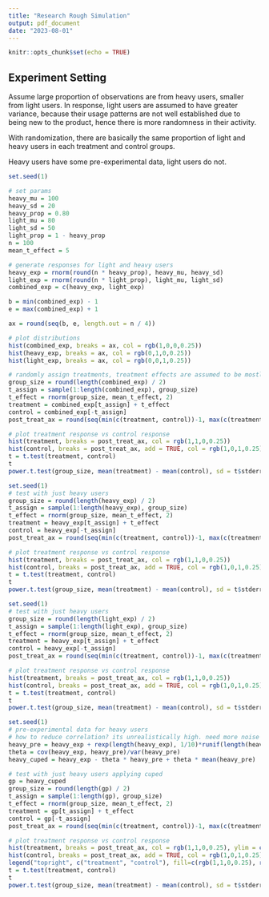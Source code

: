 ```yaml
---
title: "Research Rough Simulation"
output: pdf_document
date: "2023-08-01"
---
```


```r
knitr::opts_chunk$set(echo = TRUE)
```

## Experiment Setting

Assume large proportion of observations are from heavy users, smaller from light users. In response, light users are assumed to have greater variance, because their usage patterns are not well established due to being new to the product, hence there is more randomness in their activity. 

With randomization, there are basically the same proportion of light and heavy users in each treatment and control groups. 

Heavy users have some pre-experimental data, light users do not. 

```r
set.seed(1)

# set params
heavy_mu = 100
heavy_sd = 20
heavy_prop = 0.80
light_mu = 80
light_sd = 50
light_prop = 1 - heavy_prop
n = 100
mean_t_effect = 5

# generate responses for light and heavy users
heavy_exp = rnorm(round(n * heavy_prop), heavy_mu, heavy_sd) 
light_exp = rnorm(round(n * light_prop), light_mu, light_sd)
combined_exp = c(heavy_exp, light_exp)

b = min(combined_exp) - 1
e = max(combined_exp) + 1

ax = round(seq(b, e, length.out = n / 4))

# plot distributions
hist(combined_exp, breaks = ax, col = rgb(1,0,0,0.25))
hist(heavy_exp, breaks = ax, col = rgb(0,1,0,0.25))
hist(light_exp, breaks = ax, col = rgb(0,0,1,0.25))

# randomly assign treatments, treatment effects are assumed to be mostly positive with small variance
group_size = round(length(combined_exp) / 2)
t_assign = sample(1:length(combined_exp), group_size)
t_effect = rnorm(group_size, mean_t_effect, 2)
treatment = combined_exp[t_assign] + t_effect
control = combined_exp[-t_assign]
post_treat_ax = round(seq(min(c(treatment, control))-1, max(c(treatment, control))+1, length.out = n / 4))

# plot treatment response vs control response
hist(treatment, breaks = post_treat_ax, col = rgb(1,1,0,0.25))
hist(control, breaks = post_treat_ax, add = TRUE, col = rgb(1,0,1,0.25))
t = t.test(treatment, control)
t
power.t.test(group_size, mean(treatment) - mean(control), sd = t$stderr, sig.level = 0.05, type = "two.sample", alternative = "two.sided")
```
```r
set.seed(1)
# test with just heavy users
group_size = round(length(heavy_exp) / 2)
t_assign = sample(1:length(heavy_exp), group_size)
t_effect = rnorm(group_size, mean_t_effect, 2)
treatment = heavy_exp[t_assign] + t_effect
control = heavy_exp[-t_assign]
post_treat_ax = round(seq(min(c(treatment, control))-1, max(c(treatment, control))+1, length.out = n / 4))

# plot treatment response vs control response
hist(treatment, breaks = post_treat_ax, col = rgb(1,1,0,0.25))
hist(control, breaks = post_treat_ax, add = TRUE, col = rgb(1,0,1,0.25))
t = t.test(treatment, control)
t
power.t.test(group_size, mean(treatment) - mean(control), sd = t$stderr, sig.level = 0.05, type = "two.sample", alternative = "two.sided")
```

```r
set.seed(1)
# test with just heavy users
group_size = round(length(light_exp) / 2)
t_assign = sample(1:length(light_exp), group_size)
t_effect = rnorm(group_size, mean_t_effect, 2)
treatment = heavy_exp[t_assign] + t_effect
control = heavy_exp[-t_assign]
post_treat_ax = round(seq(min(c(treatment, control))-1, max(c(treatment, control))+1, length.out = n / 4))

# plot treatment response vs control response
hist(treatment, breaks = post_treat_ax, col = rgb(1,1,0,0.25))
hist(control, breaks = post_treat_ax, add = TRUE, col = rgb(1,0,1,0.25))
t = t.test(treatment, control)
t
power.t.test(group_size, mean(treatment) - mean(control), sd = t$stderr, sig.level = 0.05, type = "two.sample", alternative = "two.sided")
```

```r
set.seed(1)
# pre-experimental data for heavy users
# how to reduce correlation? its unrealistically high. need more noise 
heavy_pre = heavy_exp + rexp(length(heavy_exp), 1/10)*runif(length(heavy_exp), -1,1)
theta = cov(heavy_exp, heavy_pre)/var(heavy_pre)
heavy_cuped = heavy_exp - theta * heavy_pre + theta * mean(heavy_pre)

# test with just heavy users applying cuped
gp = heavy_cuped
group_size = round(length(gp) / 2)
t_assign = sample(1:length(gp), group_size)
t_effect = rnorm(group_size, mean_t_effect, 2)
treatment = gp[t_assign] + t_effect
control = gp[-t_assign]
post_treat_ax = round(seq(min(c(treatment, control))-1, max(c(treatment, control))+1, length.out = 10))

# plot treatment response vs control response
hist(treatment, breaks = post_treat_ax, col = rgb(1,1,0,0.25), ylim = c(0,0.5))
hist(control, breaks = post_treat_ax, add = TRUE, col = rgb(1,0,1,0.25), ylim = c(0, 0.5))
legend("topright", c("treatment", "control"), fill=c(rgb(1,1,0,0.25), rgb(1,0,1,0.25)))
t = t.test(treatment, control)
t
power.t.test(group_size, mean(treatment) - mean(control), sd = t$stderr, sig.level = 0.05, type = "two.sample", alternative = "two.sided")
```